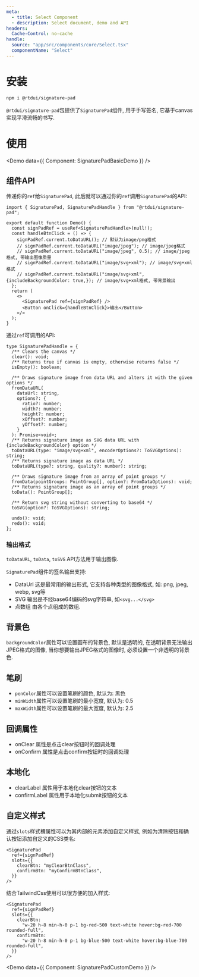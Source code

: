 ```yaml
---
meta:
  - title: Select Component
  - description: Select document, demo and API
headers:
  Cache-Control: no-cache
handle:
  source: "app/src/components/core/Select.tsx"
  componentName: "Select"
---
```



# 安装

```sh
npm i @rtdui/signature-pad
```

`@rtdui/signature-pad`包提供了`SignaturePad`组件, 用于手写签名, 它基于canvas实现平滑流畅的书写.

# 使用

<Demo data={{ Component: SignaturePadBasicDemo }} />

## 组件API

传递你的`ref`给`SignaturePad`, 此后就可以通过你的`ref`调用`SignaturePad`的API:

```tsx
import { SignaturePad, SignaturePadHandle } from "@rtdui/signature-pad";

export default function Demo() {
  const signPadRef = useRef<SignaturePadHandle>(null!);
  const handleBtnClick = () => {
    signPadRef.current.toDataURL(); // 默认为image/png格式
    // signPadRef.current.toDataURL("image/jpeg"); // image/jpeg格式
    // signPadRef.current.toDataURL("image/jpeg", 0.5); // image/jpeg格式, 带输出图像质量
    // signPadRef.current.toDataURL("image/svg+xml"); // image/svg+xml格式
    // signPadRef.current.toDataURL("image/svg+xml", {includeBackgroundColor: true,}); // image/svg+xml格式, 带背景输出
  };
  return (
    <>
      <SignaturePad ref={signPadRef} />
      <Button onClick={handleBtnClick}>输出</Button>
    </>
  );
}
```

通过`ref`可调用的API:

```tsx
type SignaturePadHandle = {
  /** Clears the canvas */
  clear(): void;
  /** Returns true if canvas is empty, otherwise returns false */
  isEmpty(): boolean;

  /** Draws signature image from data URL and alters it with the given options */
  fromDataURL(
    dataUrl: string,
    options?: {
      ratio?: number;
      width?: number;
      height?: number;
      xOffset?: number;
      yOffset?: number;
    }
  ): Promise<void>;
  /** Returns signature image as SVG data URL with {includeBackgroundColor} option */
  toDataURL(type: "image/svg+xml", encoderOptions?: ToSVGOptions): string;
  /** Returns signature image as data URL */
  toDataURL(type?: string, quality?: number): string;

  /** Draws signature image from an array of point groups */
  fromData(pointGroups: PointGroup[], option?: FromDataOptions): void;
  /** Returns signature image as an array of point groups */
  toData(): PointGroup[];

  /** Return svg string without converting to base64 */
  toSVG(option?: ToSVGOptions): string;

  undo(): void;
  redo(): void;
};
```

### 输出格式

`toDataURL`, `toData`, `toSVG` API方法用于输出图像.

`SignaturePad`组件的签名输出支持:

- DataUrl 这是最常用的输出形式, 它支持各种类型的图像格式, 如: png, jpeg, webp, svg等
- SVG 输出是不经base64编码的svg字符串, 如`<svg...</svg>`
- 点数组 由各个点组成的数组.

## 背景色

`backgroundColor`属性可以设置画布的背景色, 默认是透明的, 在透明背景无法输出JPEG格式的图像, 当你想要输出JPEG格式的图像时, 必须设置一个非透明的背景色.

## 笔刷

- `penColor`属性可以设置笔刷的颜色, 默认为: 黑色
- `minWidth`属性可以设置笔刷的最小宽度, 默认为: 0.5
- `maxWidth`属性可以设置笔刷的最大宽度, 默认为: 2.5

## 回调属性

- onClear 属性是点击clear按钮时的回调处理
- onConfirm 属性是点击confirm按钮时的回调处理

## 本地化

- clearLabel 属性用于本地化clear按钮的文本
- confirmLabel 属性用于本地化submit按钮的文本

## 自定义样式

通过`slots`样式槽属性可以为其内部的元素添加自定义样式, 例如为清除按钮和确认按钮添加自定义的CSS类名:

```tsx
<SignaturePad
  ref={signPadRef}
  slots={{
    clearBtn: "myClearBtnClass",
    confirmBtn: "myConfirmBtnClass",
  }}
/>
```

结合TailwindCss使用可以很方便的加入样式:

```tsx
<SignaturePad
  ref={signPadRef}
  slots={{
    clearBtn:
      "w-20 h-8 min-h-0 p-1 bg-red-500 text-white hover:bg-red-700 rounded-full",
    confirmBtn:
      "w-20 h-8 min-h-0 p-1 bg-blue-500 text-white hover:bg-blue-700 rounded-full",
  }}
/>
```

<Demo data={{ Component: SignaturePadCustomDemo }} />
